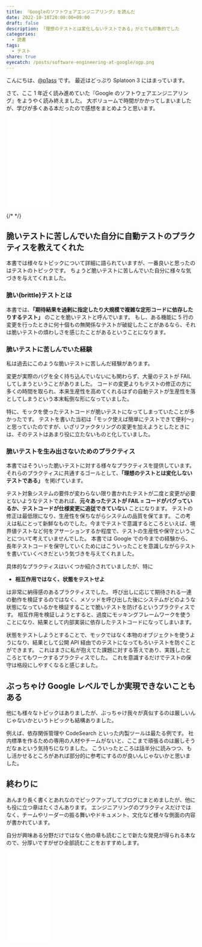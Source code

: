 ```yaml
---
title: 『Googleのソフトウェアエンジニアリング』を読んだ
date: 2022-10-18T20:00:00+09:00
draft: false
description: 「理想のテストとは変化しないテストである」がとても印象的でした
categories:
  - 読書
tags:
  - テスト
share: true
eyecatch: /posts/software-engineering-at-google/ogp.png
---
```


こんにちは、[@p1ass](https://twitter.com/p1ass) です。
最近はどっぷり Splatoon 3 にはまっています。

さて、ここ 1 年近く読み進めていた『Google のソフトウェアエンジニアリング』をようやく読み終えました。
大ボリュームで時間がかかってしまいましたが、学びが多くある本だったので感想をまとめようと思います。

<iframe sandbox="allow-popups allow-scripts allow-modals allow-forms allow-same-origin" style="width:120px;height:240px;" marginwidth="0" marginheight="0" scrolling="no" frameborder="0" src="//rcm-fe.amazon-adsystem.com/e/cm?lt1=_blank&bc1=000000&IS2=1&bg1=FFFFFF&fc1=000000&lc1=0000FF&t=p1ass02-22&language=ja_JP&o=9&p=8&l=as4&m=amazon&f=ifr&ref=as_ss_li_til&asins=4873119650&linkId=d8e33a91b192deb54a7b2b551fe0e54c"></iframe>

{/* <!--more--> */}

## 脆いテストに苦しんでいた自分に自動テストのプラクティスを教えてくれた

本書では様々なトピックについて詳細に語られていますが、一番良いと思ったのはテストのトピックです。
ちょうど脆いテストに苦しんでいた自分に様々な気づきを与えてくれました。

### 脆い(brittle)テストとは

本書では、**「期待結果を過剰に指定したり大規模で複雑な定形コードに依存したりするテスト」** のことを脆いテストと呼んでいます。
もし、ある機能に 5 行の変更を行ったときに何十個もの無関係なテストが破綻したことがあるなら、それは脆いテストの煩わしさを感じたことがあるということになります。

### 脆いテストに苦しんでいた経験

私は過去にこのような脆いテストに苦しんだ経験があります。

変更が実際のバグを全く持ち込んでいないにも関わらず、大量のテストが FAIL してしまうということがありました。
コードの変更よりもテストの修正の方に多くの時間を取られ、本来生産性を高めてくれるはずの自動テストが生産性を落としてしまうという本末転倒な形になっていました。

特に、モックを使ったテストコードが脆いテストになってしまっていたことが多かったです。
テストを書いた当初は「モック使えば簡単にテストできて便利〜」と思っていたのですが、いざリファクタリングの変更を加えようとしたときには、そのテストはあまり役に立たないものと化していました。

### 脆いテストを生み出さないためのプラクティス

本書ではそういった脆いテストに対する様々なプラクティスを提供しています。
それらのプラクティスに共通するゴールとして、**「理想のテストとは変化しないテストである」** を掲げています。

テスト対象システムの要件が変わらない限り書かれたテストが二度と変更が必要とないようなテストであれば、**元々あったテストが FAIL = コードがバグっているか、テストコードが仕様変更に追従できていない** ことになります。
テストの修正は最低限になり、生産性を保ちながらシステムの品質を保てます。
この考えは私にとって新鮮なものでした。今までテストで意識するところといえば、境界値テストなど何をアサーションするか程度で、テストの生産性や保守ということについて考えていませんでした。
本書では Google での今までの経験から、長年テストコードを保守していくためにはこういったことを意識しながらテストを書いていくべきだという気づきを与えてくれました。

具体的なプラクティスはいくつか紹介されていましたが、特に

- **相互作用ではなく、状態をテストせよ**

は非常に納得感のあるプラクティスでした。
呼び出しに応じて期待される一連の動作を検証するのではなく、メソッドを呼び出した後にシステムがどのような状態になっているかを検証することで脆いテストを防げるというプラクティスです。
相互作用を検証しようとすると、過度にモッキングフレームワークを使うことになり、結果として内部実装に依存したテストコードになってしまいます。

状態をテストしようとすることで、モックではなく本物のオブジェクトを使うようになり、結果として公開 API 経由でのテストになってもろいテストを防ぐことができます。
これはまさに私が抱えてた課題に対する答えであり、実践したところとてもワークするプラクティスでした。
これを意識するだけでテストの保守は格段にしやすくなると感じました。

## ぶっちゃけ Google レベルでしか実現できないこともある

他にも様々なトピックはありましたが、ぶっちゃけ我々が真似するのは厳しいんじゃないかというトピックも結構ありました。

例えば、依存関係管理や CodeSearch といった内製ツールは最たる例です。
社内標準を作るための専用の人材やチームがないと、ここまで頑張るのは厳しそうだなぁという気持ちになりました。
こういったところは話半分に読みつつ、もし活かせるところがあれば部分的に参考にするのが良いんじゃないかと思いました。

## 終わりに

あんまり長く書くとあれなのでピックアップしてブログにまとめましたが、他にも役に立つ章はたくさんあります。
エンジニアリングのプラクティスだけではなく、チームやリーダーの振る舞いやドキュメント、文化など様々な側面の内容が書かれています。

自分が興味ある分野だけではなく他の章も読むことで新たな発見が得られる本なので、分厚いですがぜひ全部読むことをおすすめします。

<iframe sandbox="allow-popups allow-scripts allow-modals allow-forms allow-same-origin" style="width:120px;height:240px;" marginwidth="0" marginheight="0" scrolling="no" frameborder="0" src="//rcm-fe.amazon-adsystem.com/e/cm?lt1=_blank&bc1=000000&IS2=1&bg1=FFFFFF&fc1=000000&lc1=0000FF&t=p1ass02-22&language=ja_JP&o=9&p=8&l=as4&m=amazon&f=ifr&ref=as_ss_li_til&asins=4873119650&linkId=d8e33a91b192deb54a7b2b551fe0e54c"></iframe>

